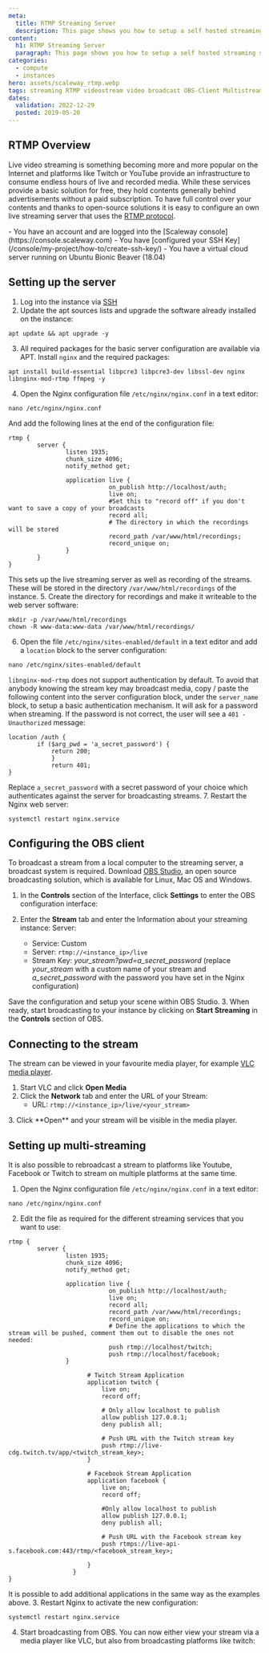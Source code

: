 ```yaml
---
meta:
  title: RTMP Streaming Server
  description: This page shows you how to setup a self hosted streaming server.
content:
  h1: RTMP Streaming Server
  paragraph: This page shows you how to setup a self hosted streaming server.
categories:
  - compute
  - instances
hero: assets/scaleway_rtmp.webp
tags: streaming RTMP videostream video broadcast OBS-Client Multistreaming
dates:
  validation: 2022-12-29
  posted: 2019-05-20
---
```


## RTMP Overview

Live video streaming is something becoming more and more popular on the Internet and platforms like Twitch or YouTube provide an infrastructure to consume endless hours of live and recorded media. While these services provide a basic solution for free, they hold contents generally behind advertisements without a paid subscription. To have full control over your contents and thanks to open-source solutions it is easy to configure an own live streaming server that uses the [RTMP protocol](https://en.wikipedia.org/wiki/Real-Time_Messaging_Protocol).

<Message type="requirement">
  - You have an account and are logged into the [Scaleway console](https://console.scaleway.com)
  - You have [configured your SSH Key](/console/my-project/how-to/create-ssh-key/)
  - You have a virtual cloud server running on Ubuntu Bionic Beaver (18.04)
</Message>

## Setting up the server

1. Log into the instance via [SSH](/compute/instances/how-to/connect-to-instance/)
2. Update the apt sources lists and upgrade the software already installed on the instance:
  ```
  apt update && apt upgrade -y
  ```
3. All required packages for the basic server configuration are available via APT. Install `nginx` and the required packages:
  ```
  apt install build-essential libpcre3 libpcre3-dev libssl-dev nginx libnginx-mod-rtmp ffmpeg -y
  ```
4. Open the Nginx configuration file `/etc/nginx/nginx.conf` in a text editor:
  ```
  nano /etc/nginx/nginx.conf
  ```

  And add the following lines at the end of the configuration file:

  ```
  rtmp {
          server {
                  listen 1935;
                  chunk_size 4096;
                  notify_method get;

                  application live {
                              on_publish http://localhost/auth;
                              live on;
                              #Set this to "record off" if you don't want to save a copy of your broadcasts
                              record all;
                              # The directory in which the recordings will be stored
                              record_path /var/www/html/recordings;
                              record_unique on;
                  }
          }
  }
  ```

  This sets up the live streaming server as well as recording of the streams. These will be stored in the directory `/var/www/html/recordings` of the instance.
5. Create the directory for recordings and make it writeable to the web server software:
  ```
  mkdir -p /var/www/html/recordings
  chown -R www-data:www-data /var/www/html/recordings/
  ```
6. Open the file `/etc/nginx/sites-enabled/default` in a text editor and add a `location` block to the server configuration:
  ```
  nano /etc/nginx/sites-enabled/default
  ```

  `libnginx-mod-rtmp` does not support authentication by default. To avoid that anybody knowing the stream key may broadcast media, copy / paste the following content into the server configuration block, under the `server_name` block, to setup a basic authentication mechanism. It will ask for a password when streaming. If the password is not correct, the user will see a `401 - Unauthorized` message:

  ```
  location /auth {
          if ($arg_pwd = 'a_secret_password') {
              return 200;
              }
              return 401;
  }
  ```

  Replace `a_secret_password` with a secret password of your choice which authenticates against the server for broadcasting streams.
7. Restart the Nginx web server:
  ```
  systemctl restart nginx.service
  ```

## Configuring the OBS client

To broadcast a stream from a local computer to the streaming server, a broadcast system is required. Download [OBS Studio](https://obsproject.com/), an open source broadcasting solution, which is available for Linux, Mac OS and Windows.

1. In the **Controls** section of the Interface, click **Settings** to enter the OBS configuration interface:
    <Lightbox src="scaleway-obs_settings.webp" alt="" />
2. Enter the **Stream** tab and enter the Information about your streaming instance:
   Server:

    - Service: Custom
    - Server: `rtmp://<instance_ip>/live`
    - Stream Key: _your_stream?pwd=a_secret_password_ (replace _your_stream_ with a custom name of your stream and _a_secret_password_ with the password you have set in the Nginx configuration)

  <Lightbox src="scaleway-obs_stream_settings.webp" alt="" />

  Save the configuration and setup your scene within OBS Studio.
3. When ready, start broadcasting to your instance by clicking on **Start Streaming** in the **Controls** section of OBS.

## Connecting to the stream

The stream can be viewed in your favourite media player, for example [VLC media player](https://www.videolan.org/vlc/).

1. Start VLC and click **Open Media**
2. Click the **Network** tab and enter the URL of your Stream:
    - URL: `rtmp://<instance_ip>/live/<your_stream>`

  <Lightbox src="scaleway-vlc_source.webp" alt="" />
3. Click **Open** and your stream will be visible in the media player.

## Setting up multi-streaming

It is also possible to rebroadcast a stream to platforms like Youtube, Facebook or Twitch to stream on multiple platforms at the same time.

1. Open the Nginx configuration file `/etc/nginx/nginx.conf` in a text editor:
  ```
  nano /etc/nginx/nginx.conf
  ```
2. Edit the file as required for the different streaming services that you want to use:
  ```
  rtmp {
          server {
                  listen 1935;
                  chunk_size 4096;
                  notify_method get;

                  application live {
                              on_publish http://localhost/auth;
                              live on;
                              record all;
                              record_path /var/www/html/recordings;
                              record_unique on;
                              # Define the applications to which the stream will be pushed, comment them out to disable the ones not needed:
                              push rtmp://localhost/twitch;
                              push rtmp://localhost/facebook;
                  }

                        # Twitch Stream Application
                        application twitch {
                            live on;
                            record off;

                            # Only allow localhost to publish
                            allow publish 127.0.0.1;
                            deny publish all;

                            # Push URL with the Twitch stream key
                            push rtmp://live-cdg.twitch.tv/app/<twitch_stream_key>;
                        }

                        # Facebook Stream Application
                        application facebook {
                            live on;
                            record off;

                            #Only allow localhost to publish
                            allow publish 127.0.0.1;
                            deny publish all;

                            # Push URL with the Facebook stream key
                            push rtmps://live-api-s.facebook.com:443/rtmp/<facebook_stream_key>;

                        }
                    }
  }
  ```

  It is possible to add additional applications in the same way as the examples above.
3. Restart Nginx to activate the new configuration:
  ```
  systemctl restart nginx.service
  ```
4. Start broadcasting from OBS. You can now either view your stream via a media player like VLC, but also from broadcasting platforms like twitch:
    <Lightbox src="scaleway-twitch_stream.webp" alt="" />
